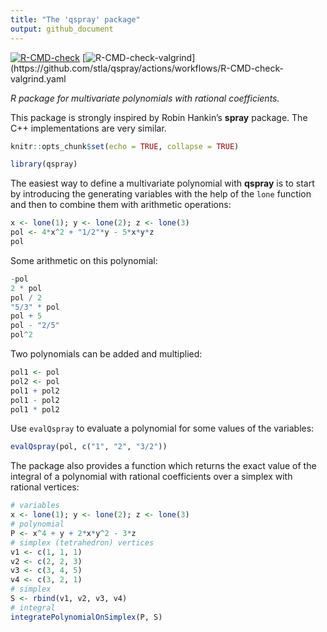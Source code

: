 ```yaml
---
title: "The 'qspray' package"
output: github_document
---
```


<!-- badges: start -->
[![R-CMD-check](https://github.com/stla/qspray/workflows/R-CMD-check/badge.svg)](https://github.com/stla/qspray/actions)
[![R-CMD-check-valgrind](https://github.com/stla/qspray/actions/workflows/R-CMD-check-valgrind.yaml/badge.svg)](https://github.com/stla/qspray/actions/workflows/R-CMD-check-valgrind.yaml
<!-- badges: end -->

*R package for multivariate polynomials with rational coefficients.*

This package is strongly inspired by Robin Hankin's **spray** package. 
The C++ implementations are very similar.

```r
knitr::opts_chunk$set(echo = TRUE, collapse = TRUE)
```

```r
library(qspray)
```

The easiest way to define a multivariate polynomial with **qspray** is to start 
by introducing the generating variables with the help of the `lone` function 
and then to combine them with arithmetic operations:

```r
x <- lone(1); y <- lone(2); z <- lone(3)
pol <- 4*x^2 + "1/2"*y - 5*x*y*z
pol
```

Some arithmetic on this polynomial:

```r
-pol
2 * pol
pol / 2
"5/3" * pol
pol + 5
pol - "2/5"
pol^2
```

Two polynomials can be added and multiplied:

```r
pol1 <- pol
pol2 <- pol
pol1 + pol2
pol1 - pol2
pol1 * pol2
```

Use `evalQspray` to evaluate a polynomial for some values of the variables:

```r
evalQspray(pol, c("1", "2", "3/2"))
```

The package also provides a function which returns the exact value of the 
integral of a polynomial with rational coefficients over a simplex with 
rational vertices:

```r
# variables
x <- lone(1); y <- lone(2); z <- lone(3)
# polynomial
P <- x^4 + y + 2*x*y^2 - 3*z
# simplex (tetrahedron) vertices
v1 <- c(1, 1, 1)
v2 <- c(2, 2, 3)
v3 <- c(3, 4, 5)
v4 <- c(3, 2, 1)
# simplex
S <- rbind(v1, v2, v3, v4)
# integral
integratePolynomialOnSimplex(P, S)
```